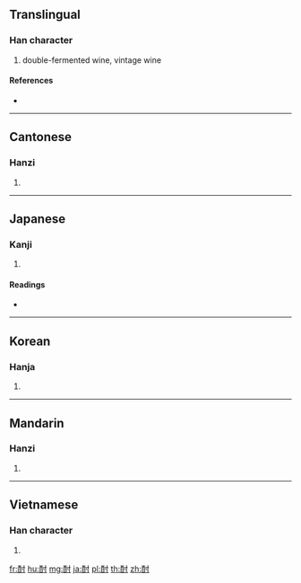 {{character info/new}}
==Translingual==

===Han character===
{{Han char|rn=164|rad=酉|as=03|sn=10|four=14600|canj=MWDI}}

# double-fermented wine, vintage wine

====References====
* {{Han ref|kx=1280.100|dkj=39772|dj=1779.060|hdz=63573.050|uh=914E|ud=37198|bh=D440|bd=54336}}

----

==Cantonese==

===Hanzi===
{{yue-hanzi|jyut=zau6|y=jau6}}

# {{defn|lang=yue|sort=酉03}}

----

==Japanese==

===Kanji===
{{ja-kanji|grade=c|rs=酉03}}

# {{defn|lang=ja|sort=酉03}}

====Readings====
* {{ja-readings|goon=[[じゅう]] (jū)|kanon=[[ちゅう]] (chū)|kun=[[かもす]] (kamosu)|nanori=}}

----

==Korean==

===Hanja===
{{ko-hanja|hangeul=주|eumhun=|rv=ju|mr=chu|y=cwu}}

# {{defn|lang=ko|sort=酉03}}

----

==Mandarin==

===Hanzi===
{{cmn-hanzi|pin=[[zhòu]] ([[zhou4]])|wg=chou<sup>4</sup>}}

# {{defn|lang=cmn|sort=酉03}}

----

==Vietnamese==

===Han character===
{{vi-hantu|[[trữu]]|rs=酉03}}

# {{defn|lang=vi|sort=酉03}}

[[fr:酎]]
[[hu:酎]]
[[mg:酎]]
[[ja:酎]]
[[pl:酎]]
[[th:酎]]
[[zh:酎]]
